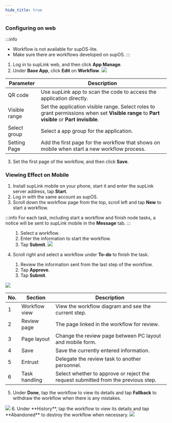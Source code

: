 ```yaml
---
hide_title: true
---
```


### Configuring on web
:::info
- Workflow is not available for supOS-lite.
- Make sure there are workflows developed on supOS.
:::

1. Log in to supLink web, and then click **App Manage**.
2. Under **Base App**, click **Edit** on **Workflow**.
![](https://wordpressfreezonex.oss-accelerate.aliyuncs.com/supLink/31.png)

<table>
    <thead>
      <tr>
        <th>Parameter</th>
        <th>Description</th>
      </tr>
    </thead>
    <tbody>
    <tr>
        <td>QR code</td>
        <td>Use supLink app to scan the code to access the application directly.</td>
      </tr>
      <tr>
        <td>Visible range</td>
        <td>Set the application visible range. Select roles to grant permissions when set <b>Visible range</b> to <b>Part visible</b> or <b>Part invisible</b>.</td>
      </tr>
      <tr>
        <td>Select group</td>
        <td>Select a app group for the application.</td>
      </tr>
      <tr>
        <td>Setting Page</td>
        <td>Add the first page for the workflow that shows on mobile when start a new workflow process.</td>
      </tr>
    </tbody>
</table>

3. Set the first page of the workflow, and then click **Save**.

### Viewing Effect on Mobile

1. Install supLink mobile on your phone, start it and enter the supLink server address, tap **Start**.
2. Log in with the same account as supOS.
3. Scroll down the workflow page from the top, scroll left and tap **New** to start a workflow.

:::info
For each task, including start a workflow and finish node tasks, a notice will be sent to supLink mobile in the **Message** tab.
:::

<ol>
<ol>
<li>Select a workflow.</li>
<li>Enter the information to start the workflow.</li>
<li>Tap <b>Submit</b>.

<img className="image-zoom" src="https://wordpressfreezonex.oss-accelerate.aliyuncs.com/supLink/32.png" />

</li>
</ol>
</ol>

4. Scroll right and select a workflow under **To-do** to finish the task.

<ol>
<ol>
<li>Review the information sent from the last step of the workflow.</li>
<li>Tap <b>Approve</b>.</li>
<li>Tap <b>Submit</b>.</li>
</ol>
</ol>

<img className="image-zoom" src="https://wordpressfreezonex.oss-accelerate.aliyuncs.com/supLink/33.png" />

<table>
    <thead>
      <tr>
        <th>No.</th>
        <th>Section</th>
        <th>Description</th>
      </tr>
    </thead>
    <tbody>
      <tr>
      <td>1</td>
        <td>Workflow view</td>
        <td>View the workflow diagram and see the current step.</td>
      </tr>
      <tr>
      <td>2</td>
        <td>Review page</td>
        <td>The page linked in the workflow for review.</td>
      </tr>
      <tr>
      <td>3</td>
        <td>Page layout</td>
        <td>Change the review page between PC layout and mobile form.</td>
      </tr>
      <tr>
      <td>4</td>
        <td>Save</td>
        <td>Save the currently entered information.</td>
      </tr>
      <tr>
      <td>5</td>
        <td>Entrust</td>
        <td>Delegate the review task to another personnel.</td>
      </tr>
      <tr>
      <td>6</td>
        <td>Task handling</td>
        <td>Select whether to approve or reject the request submitted from the previous step.</td>
      </tr>
    </tbody>
</table>

5. Under **Done**, tap the workflow to view its details and tap **Fallback** to withdraw the workflow when there is any mistakes.
<img className="image-zoom" src="https://wordpressfreezonex.oss-accelerate.aliyuncs.com/supLink/34.png" />
6. Under **History**, tap the workflow to view its details and tap **Abandoned** to destroy the workflow when necessary.
<img className="image-zoom" src="https://wordpressfreezonex.oss-accelerate.aliyuncs.com/supLink/35.png" />


